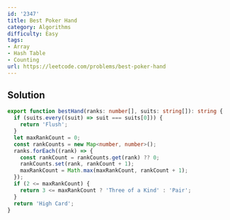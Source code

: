 ```yaml
---
id: '2347'
title: Best Poker Hand
category: Algorithms
difficulty: Easy
tags:
- Array
- Hash Table
- Counting
url: https://leetcode.com/problems/best-poker-hand
---
```


## Solution

```typescript filename="solution.ts" copy
export function bestHand(ranks: number[], suits: string[]): string {
  if (suits.every((suit) => suit === suits[0])) {
    return 'Flush';
  }
  let maxRankCount = 0;
  const rankCounts = new Map<number, number>();
  ranks.forEach((rank) => {
    const rankCount = rankCounts.get(rank) ?? 0;
    rankCounts.set(rank, rankCount + 1);
    maxRankCount = Math.max(maxRankCount, rankCount + 1);
  });
  if (2 <= maxRankCount) {
    return 3 <= maxRankCount ? 'Three of a Kind' : 'Pair';
  }
  return 'High Card';
}
```

